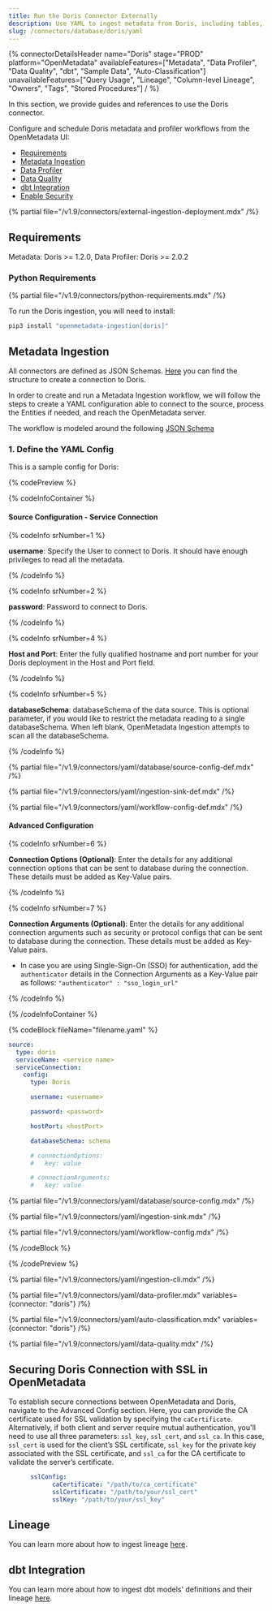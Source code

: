 ```yaml
---
title: Run the Doris Connector Externally
description: Use YAML to ingest metadata from Doris, including tables, partitions, and profiling.
slug: /connectors/database/doris/yaml
---
```


{% connectorDetailsHeader
name="Doris"
stage="PROD"
platform="OpenMetadata"
availableFeatures=["Metadata", "Data Profiler", "Data Quality", "dbt", "Sample Data", "Auto-Classification"]
unavailableFeatures=["Query Usage", "Lineage", "Column-level Lineage", "Owners", "Tags", "Stored Procedures"]
/ %}

In this section, we provide guides and references to use the Doris connector.

Configure and schedule Doris metadata and profiler workflows from the OpenMetadata UI:

- [Requirements](#requirements)
- [Metadata Ingestion](#metadata-ingestion)
- [Data Profiler](#data-profiler)
- [Data Quality](#data-quality)
- [dbt Integration](#dbt-integration)
- [Enable Security](#securing-doris-connection-with-ssl-in-openmetadata)

{% partial file="/v1.9/connectors/external-ingestion-deployment.mdx" /%}

## Requirements

Metadata: Doris >= 1.2.0, Data Profiler: Doris >= 2.0.2

### Python Requirements

{% partial file="/v1.9/connectors/python-requirements.mdx" /%}

To run the Doris ingestion, you will need to install:

```bash
pip3 install "openmetadata-ingestion[doris]"
```

## Metadata Ingestion

All connectors are defined as JSON Schemas.
[Here](https://github.com/open-metadata/OpenMetadata/blob/main/openmetadata-spec/src/main/resources/json/schema/entity/services/connections/database/dorisConnection.json)
you can find the structure to create a connection to Doris.

In order to create and run a Metadata Ingestion workflow, we will follow
the steps to create a YAML configuration able to connect to the source,
process the Entities if needed, and reach the OpenMetadata server.

The workflow is modeled around the following
[JSON Schema](https://github.com/open-metadata/OpenMetadata/blob/main/openmetadata-spec/src/main/resources/json/schema/metadataIngestion/workflow.json)

### 1. Define the YAML Config

This is a sample config for Doris:

{% codePreview %}

{% codeInfoContainer %}

#### Source Configuration - Service Connection

{% codeInfo srNumber=1 %}

**username**: Specify the User to connect to Doris. It should have enough privileges to read all the metadata.

{% /codeInfo %}

{% codeInfo srNumber=2 %}

**password**: Password to connect to Doris.

{% /codeInfo %}

{% codeInfo srNumber=4 %}

**Host and Port**: Enter the fully qualified hostname and port number for your Doris deployment in the Host and Port field.

{% /codeInfo %}

{% codeInfo srNumber=5 %}

**databaseSchema**: databaseSchema of the data source. This is optional parameter, if you would like to restrict the metadata reading to a single databaseSchema. When left blank, OpenMetadata Ingestion attempts to scan all the databaseSchema.

{% /codeInfo %}

{% partial file="/v1.9/connectors/yaml/database/source-config-def.mdx" /%}

{% partial file="/v1.9/connectors/yaml/ingestion-sink-def.mdx" /%}

{% partial file="/v1.9/connectors/yaml/workflow-config-def.mdx" /%}

#### Advanced Configuration

{% codeInfo srNumber=6 %}

**Connection Options (Optional)**: Enter the details for any additional connection options that can be sent to database during the connection. These details must be added as Key-Value pairs.

{% /codeInfo %}

{% codeInfo srNumber=7 %}

**Connection Arguments (Optional)**: Enter the details for any additional connection arguments such as security or protocol configs that can be sent to database during the connection. These details must be added as Key-Value pairs.

- In case you are using Single-Sign-On (SSO) for authentication, add the `authenticator` details in the Connection Arguments as a Key-Value pair as follows: `"authenticator" : "sso_login_url"`

{% /codeInfo %}

{% /codeInfoContainer %}

{% codeBlock fileName="filename.yaml" %}

```yaml {% isCodeBlock=true %}
source:
  type: doris
  serviceName: <service name>
  serviceConnection:
    config:
      type: Doris
```
```yaml {% srNumber=1 %}
      username: <username>
```
```yaml {% srNumber=2 %}
      password: <password>
```
```yaml {% srNumber=4 %}
      hostPort: <hostPort>
```
```yaml {% srNumber=5 %}
      databaseSchema: schema
```

```yaml {% srNumber=6 %}
      # connectionOptions:
      #   key: value
```
```yaml {% srNumber=7 %}
      # connectionArguments:
      #   key: value
```

{% partial file="/v1.9/connectors/yaml/database/source-config.mdx" /%}

{% partial file="/v1.9/connectors/yaml/ingestion-sink.mdx" /%}

{% partial file="/v1.9/connectors/yaml/workflow-config.mdx" /%}

{% /codeBlock %}

{% /codePreview %}

{% partial file="/v1.9/connectors/yaml/ingestion-cli.mdx" /%}

{% partial file="/v1.9/connectors/yaml/data-profiler.mdx" variables={connector: "doris"} /%}

{% partial file="/v1.9/connectors/yaml/auto-classification.mdx" variables={connector: "doris"} /%}

{% partial file="/v1.9/connectors/yaml/data-quality.mdx" /%}

## Securing Doris Connection with SSL in OpenMetadata

To establish secure connections between OpenMetadata and Doris, navigate to the Advanced Config section. Here, you can provide the CA certificate used for SSL validation by specifying the `caCertificate`. Alternatively, if both client and server require mutual authentication, you'll need to use all three parameters: `ssl_key`, `ssl_cert`, and `ssl_ca`. In this case, `ssl_cert` is used for the client’s SSL certificate, `ssl_key` for the private key associated with the SSL certificate, and `ssl_ca` for the CA certificate to validate the server’s certificate.

```yaml
      sslConfig:
            caCertificate: "/path/to/ca_certificate"
            sslCertificate: "/path/to/your/ssl_cert"
            sslKey: "/path/to/your/ssl_key"
```

## Lineage

You can learn more about how to ingest lineage [here](/connectors/ingestion/workflows/lineage).

## dbt Integration

You can learn more about how to ingest dbt models' definitions and their lineage [here](/connectors/ingestion/workflows/dbt).

